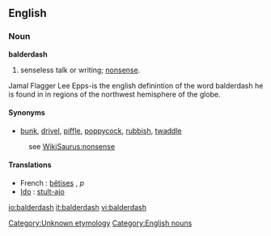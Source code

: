 {{wikipedia}}
==English==

===Noun===
'''balderdash'''
# senseless talk or writing; [[nonsense]].
<!-- # a rapidly receding hairline
# {{vulgar}} adulterated wine --> Jamal Flagger Lee Epps-is the english definintion of the word balderdash he is found in in regions of the northwest hemisphere of the globe.

====Synonyms====
*[[bunk]], [[drivel]], [[piffle]], [[poppycock]], [[rubbish]], [[twaddle]]
:see [[WikiSaurus:nonsense]]

====Translations====
* French : [[bêtise]]s {{f}}, ''p''
* [[w:Ido|Ido]] : [[stulto|stult-ajo]]

[[Category:Unknown etymology]]<!--SOED-->
[[Category:English nouns]]

[[io:balderdash]]
[[it:balderdash]]
[[vi:balderdash]]